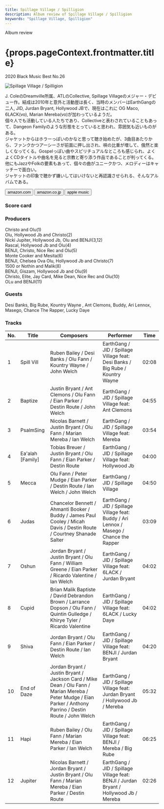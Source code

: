 ```yaml
---
title: Spillage Village / Spilligion
description: Album review of Spillage Village / Spilligion
keywords: "Spillage Village, Spilligion"
---
```





<p className="largeP">Album review</p>
<h1 className="h1--no--margin">{props.pageContext.frontmatter.title}</h1>
<p className="largeP">
  <Link to="/best50/2020/">2020 Black Music Best No.26</Link>
</p>

<Row  className="image-card-group">
	<Column colMd={"3"} colLg={"4"} noGutterMdLeft="">
       <ImageCard>

![Spillage Village / Spilligion](../../images/cd/spillagevillage1L.jpg)

</ImageCard>
	</Column>
	<Column colMd={"4"} colLg={"8"} noGutterMdLeft="">
	<p>
		J. ColeのDreamville所属、ATLのCollective, Spillage Villageのメジャー・デビュー作。結成は2010年と意外と活動歴は長く、当時のメンバーはEarthGangの二人, JID, Jurdan Bryant, Hollywood JBで、現在はこれに OG Maco, 6LACK(vo), Marian Mereba(vo)が加わっているようだ。
		<br/>個々人でも活動している人たちであり、Collectiveと表わされていることもあって、Dangeon Familyのような形態をとっていると思われ、雰囲気も近いものがある。
		<br/>ジャケットからはホラーっぽいのかなと思って聴き始めたが、3曲目あたりから、ファンクかつアーシーさが前面に押し出され、唄の比重が増して、俄然と楽しくなってくる。Gospelっぽい曲やスピリチュアルなところも感じられ、よくよくCDタイトルや曲名を見ると宗教と寄り添う作品であることが判ってくる。他にもJazzやFolkの要素もあって、個々の曲がユニークかつ、メロディーはキャッチーで面白い。
		<br/>ジャケットの印象で聴かず嫌いしてはいけないと再認識させられる、そんなアルバムである。
	</p>
	<div>
	  <Button className="button-right-mergin"  href="https://amzn.to/3aeYhky" kind="primary" size="small" renderIcon={ArrowUpRight24}>
      amazon.com
    </Button>
    <Button className="button-right-mergin"  href="https://amzn.to/3aeYwMu" kind="secondary" size="small" renderIcon={ArrowUpRight24}>
      amazon.co.jp
    </Button>
    <Button className="button-right-mergin"  href="https://apple.co/3clDMFA" kind="secondary" size="small" renderIcon={ArrowUpRight24}>
      apple music
    </Button>
	</div>
	</Column>
</Row>
<Row >
	<Column colMd={"4"} colLg={"4"} noGutterMdLeft="">
		<div>
			<h3>Score card</h3>
			<SliderJS1 value="4" />
			<SliderJS2 value="4" />
			<SliderJS3 value="1" />
			<SliderJS4 value="9" />
		</div>
</Column>
<Column colMd={"8"} colLg={"8"} noGutterMdLeft="">
	<div>
		<h3>Producers</h3>
		<p>
			Christo and Olu(1)
			<br/>Olu, Hollywood Jb and Christo(2)
			<br/>Nicki Jupiter, Hollywood Jb, Olu and BENJI(3,12)
			<br/>Rascal, Hollywood Jb and Olu(4)
			<br/>BENJI, Christo, Nice Rec and Olu(5)
			<br/>Monte Cooker and Mesita(6)
			<br/>BENJI, Chelsea Ova Olu, Hollywood Jb and Christo(7)
			<br/>1500 or Nothin and Malik(8)
			<br/>BENJI, Giszam, Hollywood Jb and Olu(9)
			<br/>Christo, Elite, Jay Card, Mike Dean, Nice Rec and Olu(10)
			<br/>OLu and BENJI(11)
		</p>
		<h3>Guests</h3>
		<p>
			Desi Banks, Big Rube, Kountry Wayne , Ant Clemons, Buddy, Ari Lennox, Masego, Chance The Rapper, Lucky Daye
		</p>
	</div>
</Column>
</Row>

<h3>Tracks</h3>

| No. | Title            | Composers                                                                                                                                                     | Performer                                                                                | Time  |
| --- | ---------------- | ------------------------------------------------------------------------------------------------------------------------------------------------------------- | ---------------------------------------------------------------------------------------- | ----- |
| 1   | Spill Vill       | Ruben Bailey / Desi Banks / Olu Fann / Kountry Wayne / John Welch                                                                                             | EarthGang / JID / Spillage Village feat: Desi Banks / Big Rube / Kountry Wayne           | 02:08 |
| 2   | Baptize          | Justin Bryant / Ant Clemons / Olu Fann / Eian Parker / Destin Route / John Welch                                                                              | EarthGang / JID / Spillage Village feat: Ant Clemons                                     | 04:55 |
| 3   | PsalmSing        | Nicolas Barnett / Justin Bryant / Olu Fann / Marian Mereba / Ian Welch                                                                                        | EarthGang / JID / Spillage Village feat: Mereba                                          | 03:54 |
| 4   | Ea'alah [Family] | Tobias Breuer / Justin Bryant / Olu Fann / Eian Parker / Destin Route                                                                                         | EarthGang / JID / Spillage Village feat: Hollywood Jb                                    | 04:00 |
| 5   | Mecca            | Olu Fann / Peter Mudge / Eian Parker / Destin Route / Ian Welch / John Welch                                                                                  | EarthGang / JID / Spillage Village                                                       | 04:50 |
| 6   | Judas            | Chancelor Bennett / Ahmanti Booker / Buddy / James Paul Cooley / Micah Davis / Destin Route / Courtney Shanade Salter                                         | EarthGang / JID / Spillage Village feat: Buddy / Ari Lennox / Masego / Chance the Rapper | 03:09 |
| 7   | Oshun            | Jordan Bryant / Justin Bryant / Olu Fann / William Greene / Eian Parker / Ricardo Valentine / Ian Welch                                                       | EarthGang / JID / Spillage Village feat: 6LACK / Jurdan Bryant                           | 04:02 |
| 8   | Cupid            | Brian Malik Baptiste / David Debrandon Brown / Larrance Dopson / Olu Fann / Quintin Gulledge / Khirye Tyler / Ricardo Valentine                               | EarthGang / JID / Spillage Village feat: 6LACK / Lucky Daye                              | 04:02 |
| 9   | Shiva            | Jordan Bryant / Olu Fann / Eian Parker / Destin Route / Ian Welch                                                                                             | EarthGang / JID / Spillage Village feat: BENJI / Jurdan Bryant                           | 04:20 |
| 10  | End of Daze      | Jordan Bryant / Justin Bryant / Jackson Card / Mike Dean / Olu Fann / Marian Mereba / Peter Mudge / Eian Parker / Anthony Parrino / Destin Route / John Welch | EarthGang / JID / Spillage Village feat: Jurdan Bryant / Hollywood Jb / Mereba           | 05:32 |
| 11  | Hapi             | Ruben Bailey / Olu Fann / Marian Mereba / Eian Parker / Ian Welch                                                                                             | EarthGang / JID / Spillage Village feat: BENJI / Mereba / Big Rube                       | 06:25 |
| 12  | Jupiter          | Nicolas Barnett / Jordan Bryant / Justin Bryant / Olu Fann / Marian Mereba / Eian Parker / Destin Route                                                       | EarthGang / JID / Spillage Village feat: BENJI / Jurdan Bryant / Hollywood Jb / Mereba   | 02:26 |
